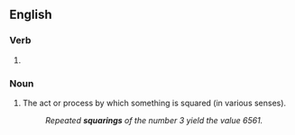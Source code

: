 ==English==

===Verb===
{{head|en|verb form}}

# {{present participle of|en|square|nocat=1}}

===Noun===
{{en-noun}}

# The act or process by which something is squared (in various senses).
#: ''Repeated '''squarings''' of the number 3 yield the value 6561.''